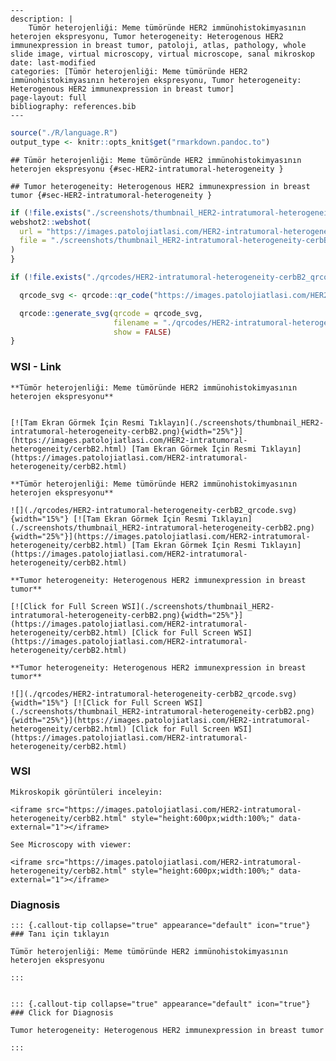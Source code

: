 


```comment
---
description: |
    Tümör heterojenliği: Meme tümöründe HER2 immünohistokimyasının heterojen ekspresyonu, Tumor heterogeneity: Heterogenous HER2 immunexpression in breast tumor, patoloji, atlas, pathology, whole slide image, virtual microscopy, virtual microscope, sanal mikroskop
date: last-modified
categories: [Tümör heterojenliği: Meme tümöründe HER2 immünohistokimyasının heterojen ekspresyonu, Tumor heterogeneity: Heterogenous HER2 immunexpression in breast tumor]
page-layout: full
bibliography: references.bib
---
```



```r
source("./R/language.R")
output_type <- knitr::opts_knit$get("rmarkdown.pandoc.to")
```


```asis
## Tümör heterojenliği: Meme tümöründe HER2 immünohistokimyasının heterojen ekspresyonu {#sec-HER2-intratumoral-heterogeneity }
```


```asis
## Tumor heterogeneity: Heterogenous HER2 immunexpression in breast tumor {#sec-HER2-intratumoral-heterogeneity }
```






```r
if (!file.exists("./screenshots/thumbnail_HER2-intratumoral-heterogeneity-cerbB2.png")) {
webshot2::webshot(
  url = "https://images.patolojiatlasi.com/HER2-intratumoral-heterogeneity/cerbB2.html",
  file = "./screenshots/thumbnail_HER2-intratumoral-heterogeneity-cerbB2.png"
)
}
```



```r
if (!file.exists("./qrcodes/HER2-intratumoral-heterogeneity-cerbB2_qrcode.svg")) {

  qrcode_svg <- qrcode::qr_code("https://images.patolojiatlasi.com/HER2-intratumoral-heterogeneity/cerbB2.html")

  qrcode::generate_svg(qrcode = qrcode_svg,
                       filename = "./qrcodes/HER2-intratumoral-heterogeneity-cerbB2_qrcode.svg",
                       show = FALSE)
}
```











::::: panel-tabset


### WSI - Link








:::: {.content-hidden when-format="pdf"}


```asis

**Tümör heterojenliği: Meme tümöründe HER2 immünohistokimyasının heterojen ekspresyonu**


[![Tam Ekran Görmek İçin Resmi Tıklayın](./screenshots/thumbnail_HER2-intratumoral-heterogeneity-cerbB2.png){width="25%"}](https://images.patolojiatlasi.com/HER2-intratumoral-heterogeneity/cerbB2.html) [Tam Ekran Görmek İçin Resmi Tıklayın](https://images.patolojiatlasi.com/HER2-intratumoral-heterogeneity/cerbB2.html)

```

::::


:::: {.content-visible when-format="pdf"}

```asis

**Tümör heterojenliği: Meme tümöründe HER2 immünohistokimyasının heterojen ekspresyonu**

![](./qrcodes/HER2-intratumoral-heterogeneity-cerbB2_qrcode.svg){width="15%"} [![Tam Ekran Görmek İçin Resmi Tıklayın](./screenshots/thumbnail_HER2-intratumoral-heterogeneity-cerbB2.png){width="25%"}](https://images.patolojiatlasi.com/HER2-intratumoral-heterogeneity/cerbB2.html) [Tam Ekran Görmek İçin Resmi Tıklayın](https://images.patolojiatlasi.com/HER2-intratumoral-heterogeneity/cerbB2.html)

```



::::




:::: {.content-hidden when-format="pdf"}


```asis

**Tumor heterogeneity: Heterogenous HER2 immunexpression in breast tumor**

[![Click for Full Screen WSI](./screenshots/thumbnail_HER2-intratumoral-heterogeneity-cerbB2.png){width="25%"}](https://images.patolojiatlasi.com/HER2-intratumoral-heterogeneity/cerbB2.html) [Click for Full Screen WSI](https://images.patolojiatlasi.com/HER2-intratumoral-heterogeneity/cerbB2.html)

```

::::


:::: {.content-visible when-format="pdf"}

```asis

**Tumor heterogeneity: Heterogenous HER2 immunexpression in breast tumor**

![](./qrcodes/HER2-intratumoral-heterogeneity-cerbB2_qrcode.svg){width="15%"} [![Click for Full Screen WSI](./screenshots/thumbnail_HER2-intratumoral-heterogeneity-cerbB2.png){width="25%"}](https://images.patolojiatlasi.com/HER2-intratumoral-heterogeneity/cerbB2.html) [Click for Full Screen WSI](https://images.patolojiatlasi.com/HER2-intratumoral-heterogeneity/cerbB2.html)

```


::::







### WSI








```asis
Mikroskopik görüntüleri inceleyin:

<iframe src="https://images.patolojiatlasi.com/HER2-intratumoral-heterogeneity/cerbB2.html" style="height:600px;width:100%;" data-external="1"></iframe>

```





```asis

See Microscopy with viewer:

<iframe src="https://images.patolojiatlasi.com/HER2-intratumoral-heterogeneity/cerbB2.html" style="height:600px;width:100%;" data-external="1"></iframe>

```





### Diagnosis


```asis


::: {.callout-tip collapse="true" appearance="default" icon="true"}
### Tanı için tıklayın

Tümör heterojenliği: Meme tümöründe HER2 immünohistokimyasının heterojen ekspresyonu

:::


```


```asis


::: {.callout-tip collapse="true" appearance="default" icon="true"}
### Click for Diagnosis

Tumor heterogeneity: Heterogenous HER2 immunexpression in breast tumor

:::

```









:::::












